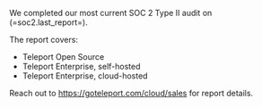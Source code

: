 We completed our most current SOC 2 Type II audit on (=soc2.last_report=).

The report covers:

- Teleport Open Source
- Teleport Enterprise, self-hosted
- Teleport Enterprise, cloud-hosted

Reach out to https://goteleport.com/cloud/sales for report details.
